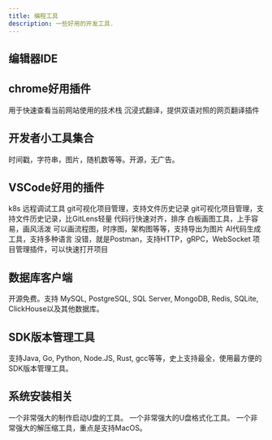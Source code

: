 ```yaml
---
title: 编程工具
description: 一些好用的开发工具.
---
```


## 编辑器IDE


<CardGrid>
	<Card title="VSCode" icon="seti:notebook">
		<LinkCard title="网站" href="https://xiaolincoding.com/network/" />
		<LinkCard title="Github" href="https://github.com/xiaolincoder/CS-Base" />
	</Card>
    <Card title="Zed" icon="seti:notebook">
		<LinkCard title="网站" href="https://zed.dev/" />
		<LinkCard title="Github" href="https://github.com/zed-industries/zed" />
	</Card>
    <Card title="Lapce" icon="seti:notebook">
		<LinkCard title="网站" href="https://lap.dev/lapce/" />
		<LinkCard title="Github" href="https://github.com/lapce/lapce" />
	</Card>
    <Card title="Helix" icon="seti:notebook">
		<LinkCard title="网站" href="https://helix-editor.com/" />
		<LinkCard title="Github" href="https://github.com/helix-editor/helix" />
	</Card>
    <Card title="JetBrains" icon="seti:notebook">
		<LinkCard title="网站" href="https://www.jetbrains.com/zh-cn/idea/" />
		<LinkCard title="Github" href="https://github.com/JetBrains" />
	</Card>
</CardGrid>

## chrome好用插件
<CardGrid>
	<Card title="wappalyzer" icon="seti:notebook">
		用于快速查看当前网站使用的技术栈
		<LinkCard title="网站" href="https://www.wappalyzer.com/" />
	</Card>
	<Card title="immersivetranslate" icon="seti:notebook">
		沉浸式翻译，提供双语对照的网页翻译插件
		<LinkCard title="网站" href="https://immersivetranslate.com/zh-Hans/" />
	</Card>
</CardGrid>

## 开发者小工具集合

<CardGrid>
	<Card title="it-tools" icon="seti:notebook">
        时间戳，字符串，图片，随机数等等。开源，无广告。
		<LinkCard title="网站" href="https://it-tools.tech/" />
		<LinkCard title="Github" href="https://github.com/CorentinTh/it-tools" />
	</Card>
</CardGrid>

## VSCode好用的插件

<CardGrid>
	<Card title="nocalhost" icon="seti:notebook">
        k8s 远程调试工具
		<LinkCard title="网站" href="https://nocalhost.dev/zh-CN/docs/quick-start/" />
		<LinkCard title="Github" href="https://github.com/nocalhost/nocalhost" />
	</Card>
	<Card title="GitLens Community" icon="seti:notebook">
		git可视化项目管理，支持文件历史记录
		<LinkCard title="网站" href="https://www.gitkraken.com/gitlens" />
		<LinkCard title="Github" href="https://github.com/gitkraken/vscode-gitlens" />
	</Card>
	<Card title="Git Graph" icon="seti:notebook">
		git可视化项目管理，支持文件历史记录，比GitLens轻量
		<LinkCard title="网站" href="https://marketplace.visualstudio.com/items?itemName=mhutchie.git-graph" />
		<LinkCard title="Github" href="https://github.com/mhutchie/vscode-git-graph" />
	</Card>
	<Card title="Sort lines" icon="seti:notebook">
		代码行快速对齐，排序
		<LinkCard title="网站" href="https://marketplace.visualstudio.com/items?itemName=Tyriar.sort-lines" />
	</Card>
	<Card title="Excalidraw" icon="seti:notebook">
		白板画图工具，上手容易，画风活泼
		<LinkCard title="网站" href="https://marketplace.visualstudio.com/items?itemName=pomdtr.excalidraw-editor" />
	</Card>
	<Card title="Draw.io Integration" icon="seti:notebook">
		可以画流程图，时序图，架构图等等，支持导出为图片
		<LinkCard title="网站" href="https://marketplace.visualstudio.com/items?itemName=hediet.vscode-drawio" />
	</Card>
	<Card title="CodeGeeX: AI Coding Assistant" icon="seti:notebook">
		AI代码生成工具，支持多种语言
		<LinkCard title="网站" href="https://marketplace.visualstudio.com/items?itemName=aminer.codegeex" />
	</Card>
	<Card title="Postman" icon="seti:notebook">
		没错，就是Postman，支持HTTP，gRPC，WebSocket
		<LinkCard title="网站" href="https://marketplace.visualstudio.com/items?itemName=aminer.codegeex" />
	</Card>
	<Card title="Project Manager" icon="seti:notebook">
		项目管理插件，可以快速打开项目
		<LinkCard title="网站" href="https://marketplace.visualstudio.com/items?itemName=alefragnani.project-manager" />
	</Card>
</CardGrid>

## 数据库客户端

<CardGrid>
	<Card title="DBGate" icon="seti:notebook">
		开源免费。支持 MySQL, PostgreSQL, SQL Server, MongoDB, Redis, SQLite, ClickHouse以及其他数据库。
		<LinkCard title="网站" href="https://dbgate.org/" />
		<LinkCard title="Github" href="https://github.com/dbgate/dbgate" />
	</Card>
    <Card title="DBeaver" icon="seti:notebook">
		<LinkCard title="网站" href="https://dbeaver.io/" />
		<LinkCard title="Github" href="https://github.com/dbeaver/dbeaver" />
	</Card>
</CardGrid>

## SDK版本管理工具

<CardGrid>
	<Card title="VMR" icon="seti:notebook">
		支持Java, Go, Python, Node.JS, Rust, gcc等等，史上支持最全，使用最方便的SDK版本管理工具。
		<LinkCard title="网站" href="https://vdocs.vmr.us.kg/" />
		<LinkCard title="Github" href="https://github.com/gvcgo/version-manager" />
	</Card>
</CardGrid>

## 系统安装相关

<CardGrid>
	<Card title="Ventoy" icon="seti:notebook">
		一个非常强大的制作启动U盘的工具。
		<LinkCard title="网站" href="https://www.ventoy.net/" />
		<LinkCard title="Github" href="https://github.com/ventoy/Ventoy" />
	</Card>
	<Card title="Rufus" icon="seti:notebook">
		一个非常强大的U盘格式化工具。
		<LinkCard title="网站" href="https://rufus.ie/" />
		<LinkCard title="Github" href="https://github.com/pbatard/rufus" />
	</Card>
	<Card title="Peazip" icon="seti:notebook">
		一个非常强大的解压缩工具，重点是支持MacOS。
		<LinkCard title="网站" href="https://peazip.github.io/" />
		<LinkCard title="Github" href="https://github.com/peazip/PeaZip" />
	</Card>
	
</CardGrid>
